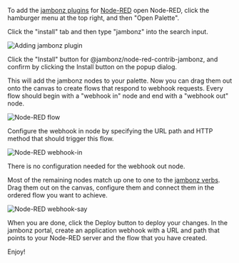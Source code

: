 
To add the [jambonz plugins](https://flows.nodered.org/node/@jambonz/node-red-contrib-jambonz) for [Node-RED](https://nodered.org/) open Node-RED, click the hamburger menu at the top right, and then "Open Palette".

Click the "install" tab and then type "jambonz" into the search input.

![Adding jambonz plugin](../../assets/images/node-red-search.png)

Click the "Install" button for @jambonz/node-red-contrib-jambonz, and confirm by clicking the Install button on the popup dialog.

This will add the jambonz nodes to your palette.  Now you can drag them out onto the canvas to create flows that respond to webhook requests.  Every flow should begin with a "webhook in" node and end with a "webhook out" node.

![Node-RED flow](../../assets/images/node-red-flow.png)

Configure the webhook in node by specifying the URL path and HTTP method that should trigger this flow.

![Node-RED webhook-in](../../assets/images/node-red-webhook-in.png)

There is no configuration needed for the webhook out node.

Most of the remaining nodes match up one to one to the [jambonz verbs](/docs/webhooks/overview).  Drag them out on the canvas, configure them and connect them in the ordered flow you want to achieve.

![Node-RED webhook-say](../../assets/images/node-red-webhook-in.png)

When you are done, click the Deploy button to deploy your changes.  In the jambonz portal, create an application webhook with a URL and path that points to your Node-RED server and the flow that you have created.

Enjoy!
